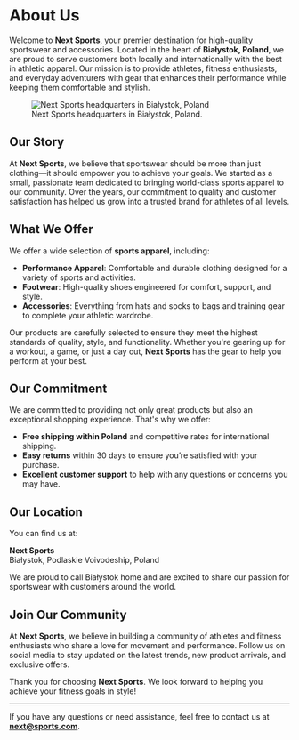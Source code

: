 # About Us

Welcome to **Next Sports**, your premier destination for high-quality sportswear and accessories. Located in the heart of **Białystok, Poland**, we are proud to serve customers both locally and internationally with the best in athletic apparel. Our mission is to provide athletes, fitness enthusiasts, and everyday adventurers with gear that enhances their performance while keeping them comfortable and stylish.

<figure className="my-8">
	<img
		src="/images/headquarters.jpg"
		alt="Next Sports headquarters in Białystok, Poland"
		fill="true"
		priority="true"
		className="rounded-2xl"
	/>
	<figcaption className="mt-1 text-center text-sm italic text-zinc-600">
		Next Sports headquarters in Białystok, Poland.
	</figcaption>
</figure>

## Our Story

At **Next Sports**, we believe that sportswear should be more than just clothing—it should empower you to achieve your goals. We started as a small, passionate team dedicated to bringing world-class sports apparel to our community. Over the years, our commitment to quality and customer satisfaction has helped us grow into a trusted brand for athletes of all levels.

## What We Offer

We offer a wide selection of **sports apparel**, including:

- **Performance Apparel**: Comfortable and durable clothing designed for a variety of sports and activities.
- **Footwear**: High-quality shoes engineered for comfort, support, and style.
- **Accessories**: Everything from hats and socks to bags and training gear to complete your athletic wardrobe.

Our products are carefully selected to ensure they meet the highest standards of quality, style, and functionality. Whether you're gearing up for a workout, a game, or just a day out, **Next Sports** has the gear to help you perform at your best.

## Our Commitment

We are committed to providing not only great products but also an exceptional shopping experience. That's why we offer:

- **Free shipping within Poland** and competitive rates for international shipping.
- **Easy returns** within 30 days to ensure you’re satisfied with your purchase.
- **Excellent customer support** to help with any questions or concerns you may have.

## Our Location

You can find us at:

**Next Sports**  
Białystok, Podlaskie Voivodeship, Poland

We are proud to call Białystok home and are excited to share our passion for sportswear with customers around the world.

## Join Our Community

At **Next Sports**, we believe in building a community of athletes and fitness enthusiasts who share a love for movement and performance. Follow us on social media to stay updated on the latest trends, new product arrivals, and exclusive offers.

Thank you for choosing **Next Sports**. We look forward to helping you achieve your fitness goals in style!

---

If you have any questions or need assistance, feel free to contact us at **next@sports.com**.
